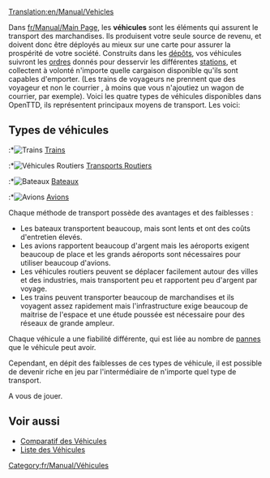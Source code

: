 [[Translation:en/Manual/Vehicles]]
{{fr/Manual/Table des matières}}

Dans [[fr/Manual/Main Page]], les '''véhicules''' sont les éléments qui assurent le transport des marchandises. Ils produisent votre seule source de revenu, et doivent donc être déployés au mieux sur une carte pour assurer la prospérité de votre société. Construits dans les [[fr/Manual/Dépôts|dépôts]], vos véhicules suivront les [[fr/Manual/Ordres|ordres]] donnés pour desservir les différentes [[fr/Stations|stations]], et collectent à volonté n'importe quelle cargaison disponible qu'ils sont capables d'emporter. (Les trains de voyageurs ne prennent que des voyageur et non le courrier , à moins que vous n'ajoutiez un wagon de courrier, par exemple). Voici les quatre types de véhicules disponibles dans OpenTTD, ils représentent principaux moyens de transport. Les voici:

== Types de véhicules ==
:*[[File:en/Manual/Manual html m16a497ce.png|Trains]] [[fr/Manual/Trains|Trains]]
:*[[File:en/Manual/Manual html m3518e48c.png|Véhicules Routiers]] [[fr/Manual/Véhicules routiers|Transports Routiers]]
:*[[File:en/Manual/Manual html 53123a33.png|Bateaux]] [[fr/Manual/Bateaux|Bateaux]]
:*[[File:en/Manual/Manual html 442702e6.png|Avions]] [[fr/Manual/Avions|Avions]]
	
Chaque méthode de transport possède des avantages et des faiblesses :

*Les bateaux transportent beaucoup, mais sont lents et ont des coûts d'entretien élevés.
*Les avions rapportent beaucoup d'argent mais les aéroports exigent beaucoup de place et les grands aéroports sont nécessaires pour utiliser beaucoup d'avions.
*Les véhicules routiers peuvent se déplacer facilement autour des villes et des industries, mais transportent peu et rapportent peu d'argent par voyage.
*Les trains peuvent transporter beaucoup de marchandises et ils voyagent assez rapidement mais l'infrastructure exige beaucoup de maitrise de l'espace et une étude poussée est nécessaire pour des réseaux de grande ampleur.
	
Chaque véhicule a une fiabilité différente, qui est liée au nombre de [[fr/Archive/Manual/Pannes|pannes]] que le véhicule peut avoir. 

Cependant, en dépit des faiblesses de ces types de véhicule, il est possible de devenir riche en jeu par l'intermédiaire de n'importe quel type de transport.

A vous de jouer.

==Voir aussi==

*[[fr/Comparatif des Véhicules|Comparatif des Véhicules]]
*[[fr/Listes de Véhicules|Liste des Véhicules]]

[[Category:fr/Manual/Véhicules]]